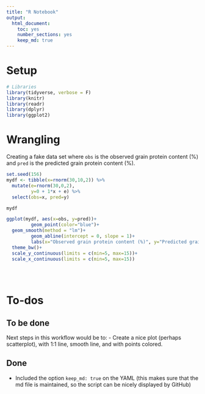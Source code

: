 ```yaml
---
title: "R Notebook"
output: 
  html_document: 
    toc: yes
    number_sections: yes
    keep_md: true
---
```


# Setup
```r
# Libraries
library(tidyverse, verbose = F)
library(knitr)
library(readr)
library(dplyr)
library(ggplot2)

```

# Wrangling
Creating a fake data set where `obs` is the observed grain protein content (%) and `pred` is the predicted grain protein content (%).  

```r
set.seed(156)
mydf <- tibble(x=rnorm(30,10,2)) %>%
  mutate(e=rnorm(30,0,2),
         y=0 + 1*x + e) %>%
  select(obs=x, pred=y)

mydf
```

```r
ggplot(mydf, aes(x=obs, y=pred))+
         geom_point(color="blue")+
  geom_smooth(method = "lm")+
         geom_abline(intercept = 0, slope = 1)+
         labs(x="Observed grain protein content (%)", y="Predicted grain protein content (%)")+
  theme_bw()+
  scale_y_continuous(limits = c(min=5, max=15))+
  scale_x_continuous(limits = c(min=5, max=15))
  
  
  
```


# To-dos  
## To be done  
Next steps in this workflow would be to:
- Create a nice plot (perhaps scatterplot), with 1:1 line, smooth line, and with points colored.

## Done  
- Included the option `keep_md: true` on the 
YAML (this makes sure that the md file is maintained, so the script can be nicely displayed by GitHub)  







